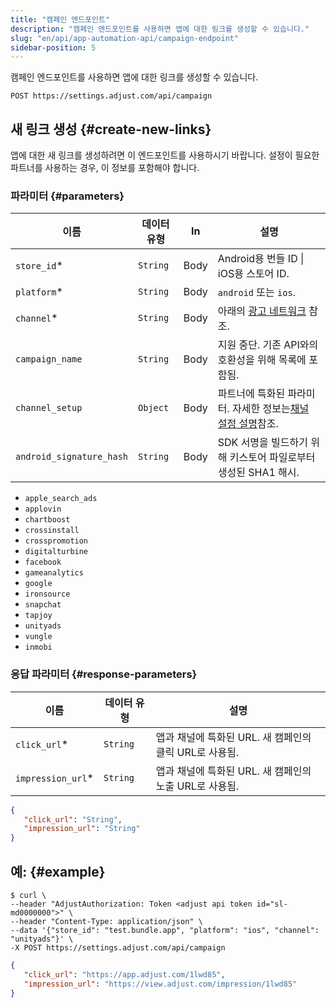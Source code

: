 ```yaml
---
title: "캠페인 엔드포인트"
description: "캠페인 엔드포인트를 사용하면 앱에 대한 링크를 생성할 수 있습니다."
slug: "en/api/app-automation-api/campaign-endpoint"
sidebar-position: 5
---
```

캠페인 엔드포인트를 사용하면 앱에 대한 링크를 생성할 수 있습니다.
<codeblock title="엔드포인트" highlight="/campaign"> 

```http
POST https://settings.adjust.com/api/campaign
```

</CodeBlock> 

새 링크 생성 \{\#create\-new\-links\}
-------------------------------------

앱에 대한 새 링크를 생성하려면 이 엔드포인트를 사용하시기 바랍니다. 설정이 필요한 파트너를 사용하는 경우, 이 정보를 포함해야 합니다.

### 파라미터 \{\#parameters\}

|            이름            |  데이터 유형  |  In  |                                      설명                                       |
|--------------------------|----------|------|-------------------------------------------------------------------------------|
| `store_id`\*            | `String` | Body | Android용 번들 ID \| iOS용 스토어 ID.                                                |
| `platform`\*            | `String` | Body | `android` 또는 `ios`.                                                           |
| `channel`\*             | `String` | Body | 아래의 [광고 네트워크](#ad-networks) 참조.                                               |
| `campaign_name`          | `String` | Body | 지원 중단. 기존 API와의 호환성을 위해 목록에 포함됨.                                              |
| `channel_setup`          | `Object` | Body | 파트너에 특화된 파라미터. 자세한 정보는[채널 설정 설명](/en/api/app-automation-api/channel-setup)참조. |
| `android_signature_hash` | `String` | Body | SDK 서명을 빌드하기 위해 키스토어 파일로부터 생성된 SHA1 해시.                                       |

<accordion title="광고 네트워크"> 

* `apple_search_ads`
* `applovin`
* `chartboost`
* `crossinstall`
* `crosspromotion`
* `digitalturbine`
* `facebook`
* `gameanalytics`
* `google`
* `ironsource`
* `snapchat`
* `tapjoy`
* `unityads`
* `vungle`
* `inmobi`

</Accordion> 

### 응답 파라미터 \{\#response\-parameters\}

|         이름          |  데이터 유형  |                 설명                  |
|---------------------|----------|-------------------------------------|
| `click_url`\*      | `String` | 앱과 채널에 특화된 URL. 새 캠페인의 클릭 URL로 사용됨. |
| `impression_url`\* | `String` | 앱과 채널에 특화된 URL. 새 캠페인의 노출 URL로 사용됨. |

<codeblock title="응답 형식"> 

```json
{
   "click_url": "String",
   "impression_url": "String"
}
```

</CodeBlock> 

예: \{\#example\}
-------------------

<codeblock title="cURL" highlight="store_id, platform, channel"> 

```console
$ curl \
--header "AdjustAuthorization: Token <adjust api token id="sl-md0000000">" \
--header "Content-Type: application/json" \
--data '{"store_id": "test.bundle.app", "platform": "ios", "channel": "unityads"}' \
-X POST https://settings.adjust.com/api/campaign
```

</CodeBlock> <codeblock title="성공적인 응답"> 

```json
{
   "click_url": "https://app.adjust.com/1lwd85",
   "impression_url": "https://view.adjust.com/impression/1lwd85"
}
```

</CodeBlock>

